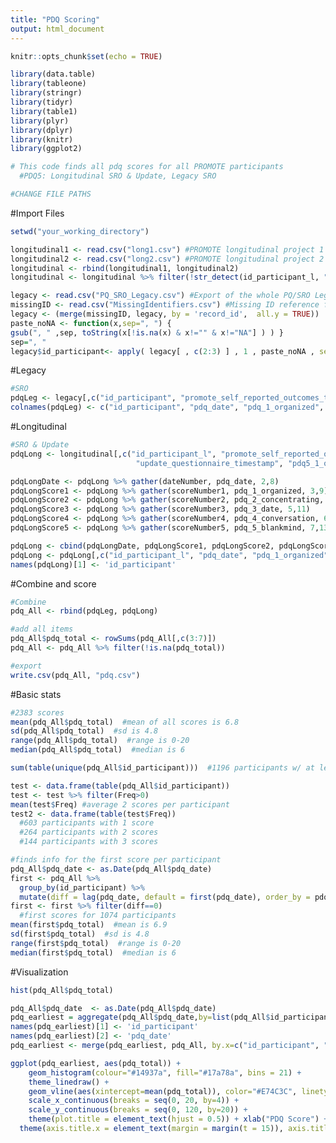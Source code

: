 ```yaml
---
title: "PDQ Scoring"
output: html_document
---
```


```r
knitr::opts_chunk$set(echo = TRUE)
```
```r
library(data.table)
library(tableone)
library(stringr)
library(tidyr)
library(table1)
library(plyr)
library(dplyr)
library(knitr)
library(ggplot2)

# This code finds all pdq scores for all PROMOTE participants
  #PDQ5: Longitudinal SRO & Update, Legacy SRO

#CHANGE FILE PATHS

```

#Import Files
```r
setwd("your_working_directory")

longitudinal1 <- read.csv("long1.csv") #PROMOTE longitudinal project 1
longitudinal2 <- read.csv("long2.csv") #PROMOTE longitudinal project 2
longitudinal <- rbind(longitudinal1, longitudinal2)
longitudinal <- longitudinal %>% filter(!str_detect(id_participant_l, "_x"))

legacy <- read.csv("PQ_SRO_Legacy.csv") #Export of the whole PQ/SRO Legacy project
missingID <- read.csv("MissingIdentifiers.csv") #Missing ID reference file
legacy <- (merge(missingID, legacy, by = 'record_id',  all.y = TRUE))
paste_noNA <- function(x,sep=", ") {
gsub(", " ,sep, toString(x[!is.na(x) & x!="" & x!="NA"] ) ) }
sep=", "
legacy$id_participant<- apply( legacy[ , c(2:3) ] , 1 , paste_noNA , sep=sep)


```

#Legacy
```r
#SRO
pdqLeg <- legacy[,c("id_participant", "promote_self_reported_outcomes_timestamp", "pdq5_1_organized", "pdq5_2_concentrating", "pdq5_3_date", "pdq5_4_conversation", "pdq5_5_blankmind")]
colnames(pdqLeg) <- c("id_participant", "pdq_date", "pdq_1_organized", "pdq_2_concentrating", "pdq_3_date", "pdq_4_conversation", "pdq_5_blankmind")

```

#Longitudinal
```r
#SRO & Update
pdqLong <- longitudinal[,c("id_participant_l", "promote_self_reported_outcomes_timestamp", "pdq5_1_organized", "pdq5_2_concentrating", "pdq5_3_date", "pdq5_4_conversation", "pdq5_5_blankmind",
                            "update_questionnaire_timestamp", "pdq5_1_organized_b747e2", "pdq5_2_concentrating_3f2457", "pdq5_3_date_f5793d", "pdq5_4_conversation_7e12b5", "pdq5_5_blankmind_029399")]

pdqLongDate <- pdqLong %>% gather(dateNumber, pdq_date, 2,8)
pdqLongScore1 <- pdqLong %>% gather(scoreNumber1, pdq_1_organized, 3,9)
pdqLongScore2 <- pdqLong %>% gather(scoreNumber2, pdq_2_concentrating, 4,10)
pdqLongScore3 <- pdqLong %>% gather(scoreNumber3, pdq_3_date, 5,11)
pdqLongScore4 <- pdqLong %>% gather(scoreNumber4, pdq_4_conversation, 6,12)
pdqLongScore5 <- pdqLong %>% gather(scoreNumber5, pdq_5_blankmind, 7,13)

pdqLong <- cbind(pdqLongDate, pdqLongScore1, pdqLongScore2, pdqLongScore3, pdqLongScore4, pdqLongScore5)
pdqLong <- pdqLong[,c("id_participant_l", "pdq_date", "pdq_1_organized", "pdq_2_concentrating", "pdq_3_date", "pdq_4_conversation", "pdq_5_blankmind")]
names(pdqLong)[1] <- 'id_participant'

```

#Combine and score
```r
#Combine
pdq_All <- rbind(pdqLeg, pdqLong)

#add all items
pdq_All$pdq_total <- rowSums(pdq_All[,c(3:7)])
pdq_All <- pdq_All %>% filter(!is.na(pdq_total))

#export
write.csv(pdq_All, "pdq.csv")

```

#Basic stats
```r
#2383 scores
mean(pdq_All$pdq_total)  #mean of all scores is 6.8
sd(pdq_All$pdq_total)  #sd is 4.8
range(pdq_All$pdq_total)  #range is 0-20
median(pdq_All$pdq_total)  #median is 6

sum(table(unique(pdq_All$id_participant)))  #1196 participants w/ at least 1 score

test <- data.frame(table(pdq_All$id_participant))
test <- test %>% filter(Freq>0)
mean(test$Freq) #average 2 scores per participant
test2 <- data.frame(table(test$Freq))
  #603 participants with 1 score
  #264 participants with 2 scores
  #144 participants with 3 scores

#finds info for the first score per participant
pdq_All$pdq_date <- as.Date(pdq_All$pdq_date)
first <- pdq_All %>%
  group_by(id_participant) %>%
  mutate(diff = lag(pdq_date, default = first(pdq_date), order_by = pdq_date) - pdq_date)
first <- first %>% filter(diff==0)
  #first scores for 1074 participants
mean(first$pdq_total)  #mean is 6.9
sd(first$pdq_total)  #sd is 4.8
range(first$pdq_total)  #range is 0-20
median(first$pdq_total)  #median is 6

```

#Visualization
```r
hist(pdq_All$pdq_total)

pdq_All$pdq_date  <- as.Date(pdq_All$pdq_date)
pdq_earliest = aggregate(pdq_All$pdq_date,by=list(pdq_All$id_participant),min)
names(pdq_earliest)[1] <- 'id_participant'
names(pdq_earliest)[2] <- 'pdq_date'
pdq_earliest <- merge(pdq_earliest, pdq_All, by.x=c("id_participant", "pdq_date"), by.y=c("id_participant", "pdq_date"), all.x = TRUE)

ggplot(pdq_earliest, aes(pdq_total)) +
    geom_histogram(colour="#14937a", fill="#17a78a", bins = 21) +
    theme_linedraw() +
    geom_vline(aes(xintercept=mean(pdq_total)), color="#E74C3C", linetype="dashed", size=.5) +
    scale_x_continuous(breaks = seq(0, 20, by=4)) +
    scale_y_continuous(breaks = seq(0, 120, by=20)) +
    theme(plot.title = element_text(hjust = 0.5)) + xlab("PDQ Score") + ylab("Number of Participants") + 
  theme(axis.title.x = element_text(margin = margin(t = 15)), axis.title.y = element_text(margin = margin(r=15)))

```

